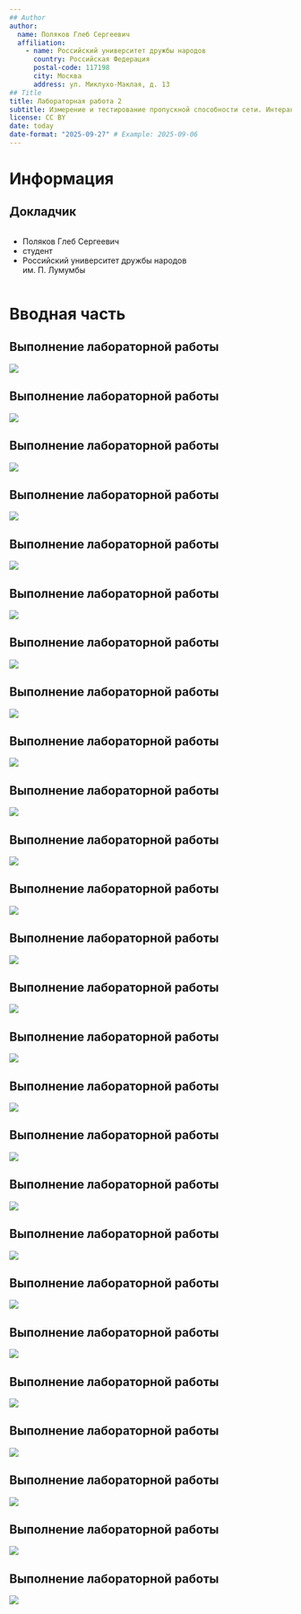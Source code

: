 ```yaml
---
## Author
author:
  name: Поляков Глеб Сергеевич
  affiliation:
    - name: Российский университет дружбы народов
      country: Российская Федерация
      postal-code: 117198
      city: Москва
      address: ул. Миклухо-Маклая, д. 13
## Title
title: Лабораторная работа 2
subtitle: Измерение и тестирование пропускной способности сети. Интерактивный эксперимент
license: CC BY
date: today
date-format: "2025-09-27" # Example: 2025-09-06
---
```


# Информация

## Докладчик

:::::::::::::: {.columns align=center}
::: {.column width="70%"}

  * Поляков Глеб Сергеевич
  * студент
  * Российский университет дружбы народов им. П. Лумумбы

:::
::: {.column width="30%"}



:::
::::::::::::::

# Вводная часть

## Выполнение лабораторной работы

![](./image/image_1.png)

## Выполнение лабораторной работы

![](./image/image_2.png)

## Выполнение лабораторной работы

![](./image/image_3.png)

## Выполнение лабораторной работы

![](./image/image_4.png)

## Выполнение лабораторной работы

![](./image/image_5.png)

## Выполнение лабораторной работы

![](./image/image_6.png)

## Выполнение лабораторной работы

![](./image/image_7.png)

## Выполнение лабораторной работы

![](./image/image_8.png)

## Выполнение лабораторной работы

![](./image/image_9.png)

## Выполнение лабораторной работы

![](./image/image_10.png)

## Выполнение лабораторной работы

![](./image/image_11.png)

## Выполнение лабораторной работы

![](./image/image_12.png)

## Выполнение лабораторной работы

![](./image/image_13.png)

## Выполнение лабораторной работы

![](./image/image_14.png)

## Выполнение лабораторной работы

![](./image/image_15.png)

## Выполнение лабораторной работы

![](./image/image_16.png)

## Выполнение лабораторной работы

![](./image/image_17.png)

## Выполнение лабораторной работы

![](./image/image_18.png)

## Выполнение лабораторной работы

![](./image/image_19.png)

## Выполнение лабораторной работы

![](./image/image_20.png)

## Выполнение лабораторной работы

![](./image/image_21.png)

## Выполнение лабораторной работы

![](./image/image_22.png)

## Выполнение лабораторной работы

![](./image/image_23.png)

## Выполнение лабораторной работы

![](./image/image_24.png)

## Выполнение лабораторной работы

![](./image/image_25.png)

## Выполнение лабораторной работы

![](./image/image_26.png)
